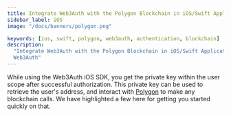```yaml
---
title: Integrate Web3Auth with the Polygon Blockchain in iOS/Swift Applications
sidebar_label: iOS
image: "/docs/banners/polygon.png"

keywords: [ios, swift, polygon, web3auth, authentication, blockchain]
description:
  "Integrate Web3Auth with the Polygon Blockchain in iOS/Swift Applications | Documentation -
  Web3Auth"
---
```



<SEO
  title="Integrate Web3Auth with the Polygon Blockchain in iOS/Swift Applications"
  description="Integrate Web3Auth with the Polygon Blockchain in iOS/Swift Applications | Documentation - Web3Auth"
  image="https://web3auth.io/docs/banners/polygon.png"
  slug="/connect-blockchain/evm/polygon/ios"
/>

While using the Web3Auth iOS SDK, you get the private key within the user scope after successful
authorization. This private key can be used to retrieve the user's address, and interact with
[Polygon](https://polygon.technology/) to make any blockchain calls. We have highlighted a few here
for getting you started quickly on that.

<EVMInteraction />
